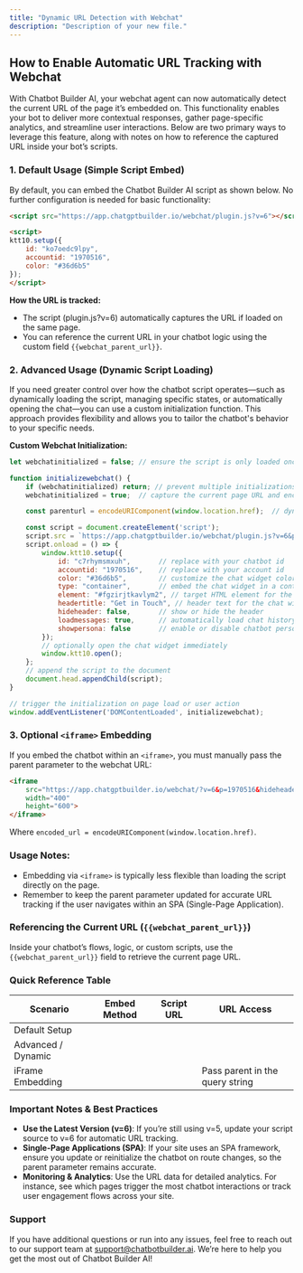 ```yaml
---
title: "Dynamic URL Detection with Webchat"
description: "Description of your new file."
---
```



## How to Enable Automatic URL Tracking with Webchat

With Chatbot Builder AI, your webchat agent can now automatically detect the current URL of the page it’s embedded on. This functionality enables your bot to deliver more contextual responses, gather page-specific analytics, and streamline user interactions. Below are two primary ways to leverage this feature, along with notes on how to reference the captured URL inside your bot’s scripts.

### 1\. Default Usage (Simple Script Embed)

By default, you can embed the Chatbot Builder AI script as shown below. No further configuration is needed for basic functionality:

```html
<script src="https://app.chatgptbuilder.io/webchat/plugin.js?v=6"></script>

<script>  
ktt10.setup({    
    id: "ko7oedc9lpy",      
    accountid: "1970516",    
    color: "#36d6b5"         
}); 
</script>
```

**How the URL is tracked:**

- The script (plugin.js?v=6) automatically captures the URL if loaded on the same page.
- You can reference the current URL in your chatbot logic using the custom field `{{webchat_parent_url}}`.

### 2\. Advanced Usage (Dynamic Script Loading)

If you need greater control over how the chatbot script operates—such as dynamically loading the script, managing specific states, or automatically opening the chat—you can use a custom initialization function. This approach provides flexibility and allows you to tailor the chatbot's behavior to your specific needs.

**Custom Webchat Initialization:**

```javascript
let webchatinitialized = false; // ensure the script is only loaded once 

function initializewebchat() {  
    if (webchatinitialized) return; // prevent multiple initializations  
    webchatinitialized = true;  // capture the current page URL and encode it  

    const parenturl = encodeURIComponent(window.location.href);  // dynamically load the chatbot script with the 'parent' parameter  

    const script = document.createElement('script');  
    script.src = `https://app.chatgptbuilder.io/webchat/plugin.js?v=6&parent=${parenturl}`;  // configure the chatbot after the script loads  
    script.onload = () => {    
        window.ktt10.setup({      
            id: "c7rhymsmxuh",       // replace with your chatbot id      
            accountid: "1970516",    // replace with your account id      
            color: "#36d6b5",        // customize the chat widget color      
            type: "container",       // embed the chat widget in a container      
            element: "#fgzirjtkavlym2", // target HTML element for the chatbot      
            headertitle: "Get in Touch", // header text for the chat widget      
            hideheader: false,       // show or hide the header      
            loadmessages: true,      // automatically load chat history      
            showpersona: false       // enable or disable chatbot persona display    
        });    
        // optionally open the chat widget immediately    
        window.ktt10.open();  
    };  
    // append the script to the document  
    document.head.appendChild(script); 
} 

// trigger the initialization on page load or user action 
window.addEventListener('DOMContentLoaded', initializewebchat);
```

### 3\. Optional `<iframe>` Embedding

If you embed the chatbot within an `<iframe>`, you must manually pass the parent parameter to the webchat URL:

```html
<iframe  
    src="https://app.chatgptbuilder.io/webchat/?v=6&p=1970516&hideheader=true&parent=encoded_url"  
    width="400"  
    height="600"> 
</iframe>
```

Where `encoded_url = encodeURIComponent(window.location.href)`.

### Usage Notes:

- Embedding via `<iframe>` is typically less flexible than loading the script directly on the page.
- Remember to keep the parent parameter updated for accurate URL tracking if the user navigates within an SPA (Single-Page Application).

### Referencing the Current URL (`{{webchat_parent_url}}`)

Inside your chatbot’s flows, logic, or custom scripts, use the `{{webchat_parent_url}}` field to retrieve the current page URL.

### Quick Reference Table

| Scenario           | Embed Method      | Script URL                                                             | URL Access                      |
| ------------------ | ----------------- | ---------------------------------------------------------------------- | ------------------------------- |
| Default Setup      |                   |                                                                        |                                 |
| Advanced / Dynamic |                   |                                                                        |                                 |
| iFrame Embedding   |                   |                                                                        | Pass parent in the query string |

### Important Notes & Best Practices

- **Use the Latest Version (v=6)**: If you’re still using v=5, update your script source to v=6 for automatic URL tracking.
- **Single-Page Applications (SPA)**: If your site uses an SPA framework, ensure you update or reinitialize the chatbot on route changes, so the parent parameter remains accurate.
- **Monitoring & Analytics**: Use the URL data for detailed analytics. For instance, see which pages trigger the most chatbot interactions or track user engagement flows across your site.

### Support

If you have additional questions or run into any issues, feel free to reach out to our support team at [support@chatbotbuilder.ai](mailto:support@chatbotbuilder.ai). We’re here to help you get the most out of Chatbot Builder AI\!